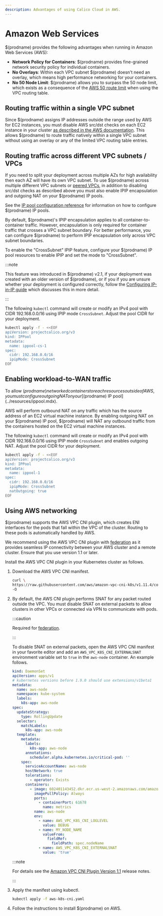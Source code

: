 ```yaml
---
description: Advantages of using Calico Cloud in AWS.
---
```


# Amazon Web Services

$(prodname) provides the following advantages when running in Amazon Web Services (AWS):

- **Network Policy for Containers**: $(prodname) provides fine-grained network security policy for individual containers.
- **No Overlays**: Within each VPC subnet $(prodname) doesn't need an overlay, which means high performance networking for your containers.
- **No 50 Node Limit**: $(prodname) allows you to surpass the 50 node limit, which exists as a consequence of the [AWS 50 route limit](http://docs.aws.amazon.com/AmazonVPC/latest/UserGuide/VPC_Appendix_Limits.html#vpc-limits-route-tables) when using the VPC routing table.

## Routing traffic within a single VPC subnet

Since $(prodname) assigns IP addresses outside the range used by AWS for EC2 instances, you must disable AWS src/dst
checks on each EC2 instance in your cluster
[as described in the AWS documentation](http://docs.aws.amazon.com/AmazonVPC/latest/UserGuide/VPC_NAT_Instance.html#EIP_Disable_SrcDestCheck). This
allows $(prodname) to route traffic natively within a single VPC subnet without using an overlay or any of the limited VPC routing table entries.

## Routing traffic across different VPC subnets / VPCs

If you need to split your deployment across multiple AZs for high availability then each AZ will have its own VPC subnet. To
use $(prodname) across multiple different VPC subnets or [peered VPCs](http://docs.aws.amazon.com/AmazonVPC/latest/UserGuide/vpc-peering.html),
in addition to disabling src/dst checks as described above you must also enable IPIP encapsulation and outgoing NAT
on your $(prodname) IP pools.

See the [IP pool configuration reference](../resources/ippool.mdx)
for information on how to configure $(prodname) IP pools.

By default, $(prodname)'s IPIP encapsulation applies to all container-to-container traffic. However,
encapsulation is only required for container traffic that crosses a VPC subnet boundary. For better
performance, you can configure $(prodname) to perform IPIP encapsulation only across VPC subnet boundaries.

To enable the "CrossSubnet" IPIP feature, configure your $(prodname) IP pool resources
to enable IPIP and set the mode to "CrossSubnet".

:::note

This feature was introduced in $(prodname) v2.1, if your deployment was created with
an older version of $(prodname), or if you if you are unsure whether your deployment
is configured correctly, follow the [Configuring IP-in-IP guide](../../networking/configuring/vxlan-ipip.mdx)
which discusses this in more detail.

:::

The following `kubectl` command will create or modify an IPv4 pool with
CIDR 192.168.0.0/16 using IPIP mode `CrossSubnet`. Adjust the pool CIDR for your deployment.

```bash
kubectl apply -f - <<EOF
apiVersion: projectcalico.org/v3
kind: IPPool
metadata:
  name: ippool-cs-1
spec:
  cidr: 192.168.0.0/16
  ipipMode: CrossSubnet
EOF
```

## Enabling workload-to-WAN traffic

To allow $(prodname) networked containers to reach resources outside of AWS,
you must configure outgoing NAT on your [$(prodname) IP pool](../resources/ippool.mdx).

AWS will perform outbound NAT on any traffic which has the source address of an EC2 virtual
machine instance. By enabling outgoing NAT on your $(prodname) IP pool, $(prodname) will
NAT any outbound traffic from the containers hosted on the EC2 virtual machine instances.

The following `kubectl` command will create or modify an IPv4 pool with
CIDR 192.168.0.0/16 using IPIP mode `CrossSubnet` and enables outgoing NAT.
Adjust the pool CIDR for your deployment.

```bash
kubectl apply -f - <<EOF
apiVersion: projectcalico.org/v3
kind: IPPool
metadata:
  name: ippool-1
spec:
  cidr: 192.168.0.0/16
  ipipMode: CrossSubnet
  natOutgoing: true
EOF
```

## Using AWS networking

$(prodname) supports the AWS VPC CNI plugin, which creates ENI interfaces for the pods that fall within the VPC of
the cluster. Routing to these pods is automatically handled by AWS.

We recommend using the AWS VPC CNI plugin with [federation](../../multicluster/overview.mdx) as it provides seamless IP connectivity
between your AWS cluster and a remote cluster. Ensure that you use version 1.1 or later.

Install the AWS VPC CNI plugin in your Kubernetes cluster as follows.

1. Download the AWS VPC CNI manifest.

   ```bash
   curl \
   https://raw.githubusercontent.com/aws/amazon-vpc-cni-k8s/v1.11.4/config/master/aws-k8s-cni.yaml \
   -O
   ```

1. By default, the AWS CNI plugin performs SNAT for any packet routed outside the VPC. You must disable SNAT
   on external packets to allow clusters in other VPCs or connected via VPN to communicate with pods.

   :::caution

   Required for [federation](../../multicluster/overview.mdx).

   :::

   To disable SNAT on external packets, open the AWS VPC CNI manifest in your favorite editor
   and add an `AWS_VPC_K8S_CNI_EXTERNALSNAT` environment variable set to `true` in the `aws-node` container.
   An example follows.

   ```yaml
   kind: DaemonSet
   apiVersion: apps/v1
   # kubernetes versions before 1.9.0 should use extensions/v1beta1
   metadata:
     name: aws-node
     namespace: kube-system
     labels:
       k8s-app: aws-node
   spec:
     updateStrategy:
       type: RollingUpdate
     selector:
       matchLabels:
         k8s-app: aws-node
     template:
       metadata:
         labels:
           k8s-app: aws-node
         annotations:
           scheduler.alpha.kubernetes.io/critical-pod: ''
       spec:
         serviceAccountName: aws-node
         hostNetwork: true
         tolerations:
           - operator: Exists
         containers:
           - image: 602401143452.dkr.ecr.us-west-2.amazonaws.com/amazon-k8s-cni:v1.3.4
             imagePullPolicy: Always
             ports:
               - containerPort: 61678
                 name: metrics
             name: aws-node
             env:
               - name: AWS_VPC_K8S_CNI_LOGLEVEL
                 value: DEBUG
               - name: MY_NODE_NAME
                 valueFrom:
                   fieldRef:
                     fieldPath: spec.nodeName
               - name: AWS_VPC_K8S_CNI_EXTERNALSNAT
                 value: 'true'
   ```

   :::note

   For details see the
   [Amazon VPC CNI Plugin Version 1.1](https://aws.amazon.com/blogs/opensource/vpc-cni-plugin-v1-1-available)
   release notes.

   :::

1. Apply the manifest using kubectl.

   ```bash
   kubectl apply -f aws-k8s-cni.yaml
   ```

1. Follow the instructions to install $(prodname) on AWS.